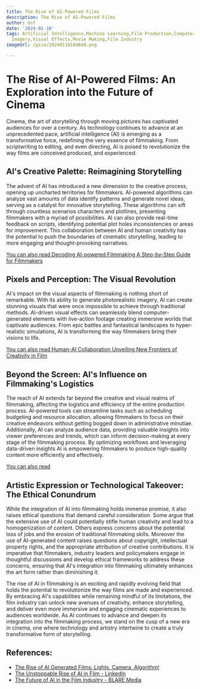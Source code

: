 ```yaml
---
title: The Rise of AI-Powered Films
description: The Rise of AI-Powered Films
author: Usf
date: '2024-01-10'
tags: Artificial Intelligence,Machine Learning,Film Production,Computer-Generated
  Imagery,Visual Effects,Movie Making,Film Industry
imageUrl: /pixa/20240116184840.png

---
```

#  The Rise of AI-Powered Films:  An Exploration into the Future of Cinema

Cinema, the art of storytelling through moving pictures has  captivated audiences for over a century.  As technology continues to advance at an unprecedented  pace, artificial intelligence (AI) is emerging as a transformative force, redefining the  very essence  of filmmaking. From scriptwriting to editing, and even directing, AI is  poised to revolutionize the way  films are conceived produced, and experienced.

## AI's Creative Palette:  Reimagining Storytelling

The advent of AI has introduced a new dimension to the creative process, opening up uncharted territories  for  filmmakers. AI-powered algorithms can analyze vast amounts of data identify patterns and generate novel ideas, serving as a catalyst for innovative storytelling. These algorithms can sift through countless scenarios  characters and plotlines, presenting filmmakers with a myriad of possibilities. AI can also provide real-time feedback on scripts, identifying potential plot holes inconsistencies  or areas for improvement. This  collaboration between AI and human creativity has  the  potential to  push the  boundaries of cinematic storytelling,  leading to more engaging and thought-provoking narratives.

[You can also read Decoding AI-powered Filmmaking A Step-by-Step Guide for Filmmakers](Decoding%20AI-powered%20Filmmaking%20A%20Step-by-Step%20Guide%20for%20Filmmakers)


## Pixels and Perception: The Visual Revolution

AI's  impact on the  visual aspects of filmmaking is nothing short of remarkable. With its ability to generate photorealistic imagery,  AI  can create stunning visuals that were once impossible to achieve through traditional methods. AI-driven visual effects can seamlessly blend computer-generated  elements with live-action footage creating immersive worlds that  captivate  audiences. From epic battles and  fantastical landscapes to hyper-realistic simulations, AI is transforming the way filmmakers bring their visions to life.

[You can also read Human-AI Collaboration Unveiling New Frontiers of  Creativity in Film](Human-AI%20Collaboration%20Unveiling%20New%20Frontiers%20of%20Creativity%20in%20Film)


## Beyond the Screen: AI's Influence on Filmmaking's Logistics

The reach of AI extends far beyond  the creative and visual realms of filmmaking, affecting  the  logistics and efficiency of the entire production process. AI-powered  tools can  streamline tasks  such as scheduling budgeting and resource allocation, allowing filmmakers to focus on their creative endeavors without getting bogged down in administrative minutiae. Additionally, AI can analyze audience data, providing  valuable insights into viewer preferences  and trends,  which can inform decision-making at every stage of the filmmaking process. By optimizing  workflows and leveraging data-driven insights AI is empowering filmmakers to produce high-quality content more efficiently and effectively.

[You can also read ]()


## Artistic Expression or Technological Takeover: The Ethical Conundrum

While the integration of AI into filmmaking holds immense promise, it also raises  ethical  questions that demand careful consideration.  Some argue that the  extensive use  of AI could potentially stifle  human creativity and lead to a homogenization of content. Others express concerns about the potential loss of jobs and the erosion of  traditional filmmaking skills. Moreover the use of AI-generated content raises questions about copyright, intellectual property rights, and the appropriate attribution of creative contributions. It  is imperative that filmmakers, industry leaders and policymakers engage in thoughtful discussions and develop ethical  frameworks to address these concerns, ensuring that AI's integration into filmmaking ultimately  enhances  the art form rather than diminishing it.

The rise of AI in filmmaking  is an exciting and rapidly evolving  field that holds the potential to revolutionize the way films are made and experienced. By embracing AI's capabilities while  remaining mindful of its limitations, the film industry can unlock new avenues of creativity, enhance  storytelling, and  deliver even more immersive and engaging cinematic  experiences to audiences worldwide. As AI  continues to advance and deepen its integration into the filmmaking  process, we stand  on the cusp of a new era in cinema, one where technology and artistry intertwine to create a truly transformative form of storytelling.

## References:
- [The Rise of AI Generated Films: Lights, Camera, Algorithm!](https://hackernoon.com/the-rise-of-ai-generated-films-lights-camera-algorithm)
- [The Unstoppable Rise of AI in Film - LinkedIn](https://www.linkedin.com/pulse/unstoppable-rise-ai-film-amos-cheruiyot)
- [The Future of AI in the Film Industry - BLARE Media](https://blaremedia.net/the-future-of-ai-in-the-film-industry/)
